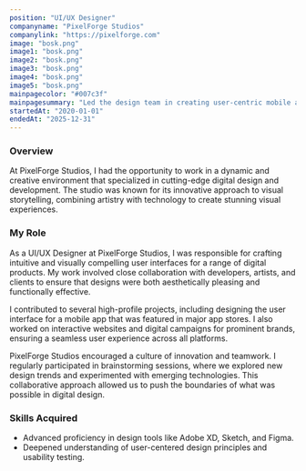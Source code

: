 ```yaml
---
position: "UI/UX Designer"
companyname: "PixelForge Studios"
companylink: "https://pixelforge.com"
image: "bosk.png"
image1: "bosk.png"
image2: "bosk.png"
image3: "bosk.png"
image4: "bosk.png"
image5: "bosk.png"
mainpagecolor: "#007c3f"
mainpagesummary: "Led the design team in creating user-centric mobile and web applications, improving user experience and increasing user engagement."
startedAt: "2020-01-01"
endedAt: "2025-12-31"
---
```


### Overview
At PixelForge Studios, I had the opportunity to work in a dynamic and creative environment that specialized in cutting-edge digital design and development. The studio was known for its innovative approach to visual storytelling, combining artistry with technology to create stunning visual experiences.

### My Role
As a UI/UX Designer at PixelForge Studios, I was responsible for crafting intuitive and visually compelling user interfaces for a range of digital products. My work involved close collaboration with developers, artists, and clients to ensure that designs were both aesthetically pleasing and functionally effective.

I contributed to several high-profile projects, including designing the user interface for a mobile app that was featured in major app stores. I also worked on interactive websites and digital campaigns for prominent brands, ensuring a seamless user experience across all platforms.

PixelForge Studios encouraged a culture of innovation and teamwork. I regularly participated in brainstorming sessions, where we explored new design trends and experimented with emerging technologies. This collaborative approach allowed us to push the boundaries of what was possible in digital design.

### Skills Acquired
- Advanced proficiency in design tools like Adobe XD, Sketch, and Figma.
- Deepened understanding of user-centered design principles and usability testing. 